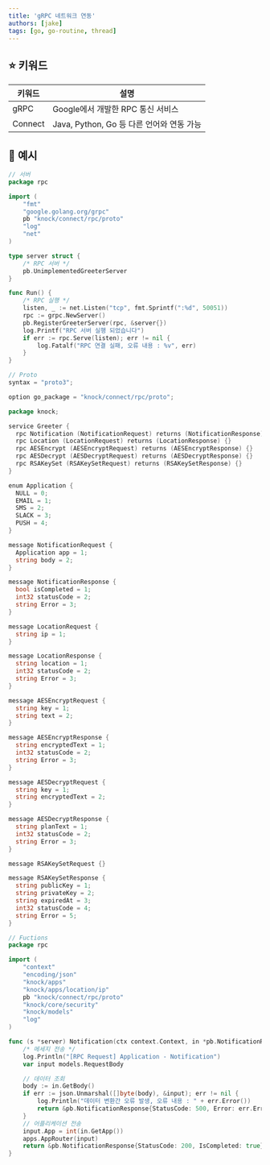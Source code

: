 ```yaml
---
title: 'gRPC 네트워크 연동'
authors: [jake]
tags: [go, go-routine, thread]
---
```


## ⭐ 키워드

| 키워드 | 설명 |
| --- | --- |
| gRPC | Google에서 개발한 RPC 통신 서비스 |
| Connect | Java, Python, Go 등 다른 언어와 연동 가능 |

## 🐥 예시

```go
// 서버
package rpc

import (
	"fmt"
	"google.golang.org/grpc"
	pb "knock/connect/rpc/proto"
	"log"
	"net"
)

type server struct {
	/* RPC 서버 */
	pb.UnimplementedGreeterServer
}

func Run() {
	/* RPC 실행 */
	listen, _ := net.Listen("tcp", fmt.Sprintf(":%d", 50051))
	rpc := grpc.NewServer()
	pb.RegisterGreeterServer(rpc, &server{})
	log.Printf("RPC 서버 실행 되었습니다")
	if err := rpc.Serve(listen); err != nil {
		log.Fatalf("RPC 연결 실패, 오류 내용 : %v", err)
	}
}
```

```go
// Proto
syntax = "proto3";

option go_package = "knock/connect/rpc/proto";

package knock;

service Greeter {
  rpc Notification (NotificationRequest) returns (NotificationResponse) {}
  rpc Location (LocationRequest) returns (LocationResponse) {}
  rpc AESEncrypt (AESEncryptRequest) returns (AESEncryptResponse) {}
  rpc AESDecrypt (AESDecryptRequest) returns (AESDecryptResponse) {}
  rpc RSAKeySet (RSAKeySetRequest) returns (RSAKeySetResponse) {}
}

enum Application {
  NULL = 0;
  EMAIL = 1;
  SMS = 2;
  SLACK = 3;
  PUSH = 4;
}

message NotificationRequest {
  Application app = 1;
  string body = 2;
}

message NotificationResponse {
  bool isCompleted = 1;
  int32 statusCode = 2;
  string Error = 3;
}

message LocationRequest {
  string ip = 1;
}

message LocationResponse {
  string location = 1;
  int32 statusCode = 2;
  string Error = 3;
}

message AESEncryptRequest {
  string key = 1;
  string text = 2;
}

message AESEncryptResponse {
  string encryptedText = 1;
  int32 statusCode = 2;
  string Error = 3;
}

message AESDecryptRequest {
  string key = 1;
  string encryptedText = 2;
}

message AESDecryptResponse {
  string planText = 1;
  int32 statusCode = 2;
  string Error = 3;
}

message RSAKeySetRequest {}

message RSAKeySetResponse {
  string publicKey = 1;
  string privateKey = 2;
  string expiredAt = 3;
  int32 statusCode = 4;
  string Error = 5;
}
```

```go
// Fuctions
package rpc

import (
	"context"
	"encoding/json"
	"knock/apps"
	"knock/apps/location/ip"
	pb "knock/connect/rpc/proto"
	"knock/core/security"
	"knock/models"
	"log"
)

func (s *server) Notification(ctx context.Context, in *pb.NotificationRequest) (*pb.NotificationResponse, error) {
	/* 메세지 전송 */
	log.Println("[RPC Request] Application - Notification")
	var input models.RequestBody

	// 데이터 조회
	body := in.GetBody()
	if err := json.Unmarshal([]byte(body), &input); err != nil {
		log.Println("데이터 변환간 오류 발생, 오류 내용 : " + err.Error())
		return &pb.NotificationResponse{StatusCode: 500, Error: err.Error()}, nil
	}
	// 어플리케이션 전송
	input.App = int(in.GetApp())
	apps.AppRouter(input)
	return &pb.NotificationResponse{StatusCode: 200, IsCompleted: true}, nil
}
```